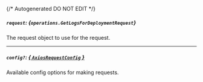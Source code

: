 {/* Autogenerated DO NOT EDIT  */}

##### `request`: *{`operations.GetLogsForDeploymentRequest`}*
The request object to use for the request.
<Collapsible>
    <GetLogsForDeploymentRequest/>
</Collapsible>

---
##### `config?`: [*{ `AxiosRequestConfig` }*](https://axios-http.com/docs/req_config)
Available config options for making requests.


